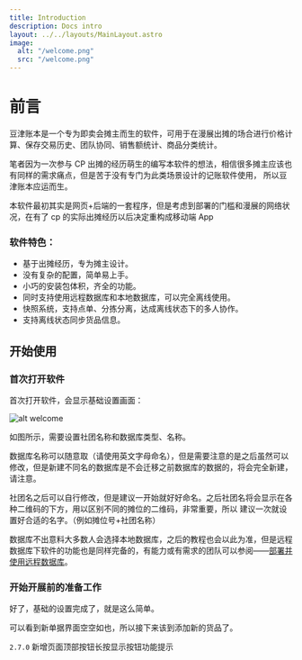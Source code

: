 ```yaml
---
title: Introduction
description: Docs intro
layout: ../../layouts/MainLayout.astro
image:
  alt: "/welcome.png"
  src: "/welcome.png"
---
```


# 前言

豆津账本是一个专为即卖会摊主而生的软件，可用于在漫展出摊的场合进行价格计算、保存交易历史、团队协同、销售额统计、商品分类统计。

笔者因为一次参与 CP 出摊的经历萌生的编写本软件的想法，相信很多摊主应该也有同样的需求痛点，但是苦于没有专门为此类场景设计的记账软件使用，
所以豆津账本应运而生。

本软件最初其实是网页+后端的一套程序，但是考虑到部署的门槛和漫展的网络状况，在有了 cp 的实际出摊经历以后决定重构成移动端 App

### 软件特色：

- 基于出摊经历，专为摊主设计。
- 没有复杂的配置，简单易上手。
- 小巧的安装包体积，齐全的功能。
- 同时支持使用远程数据库和本地数据库，可以完全离线使用。
- 快照系统，支持点单、分拣分离，达成离线状态下的多人协作。
- 支持离线状态同步货品信息。

## 开始使用

### 首次打开软件

首次打开软件，会显示基础设置画面：

![alt welcome](/welcome.png)

如图所示，需要设置社团名称和数据库类型、名称。

数据库名称可以随意取（请使用英文字母命名），但是需要注意的是之后虽然可以修改，但是新建不同名的数据库是不会迁移之前数据库的数据的，将会完全新建，请注意。

社团名之后可以自行修改，但是建议一开始就好好命名。之后社团名将会显示在各种二维码的下方，用以区别不同的摊位的二维码，非常重要，所以
建议一次就设置好合适的名字。（例如摊位号+社团名称）

数据库不出意料大多数人会选择本地数据库，之后的教程也会以此为准，但是远程数据库下软件的功能也是同样完备的，有能力或有需求的团队可以参阅——[部署并使用远程数据库](/advanced/remote-database)。

### 开始开展前的准备工作

好了，基础的设置完成了，就是这么简单。

可以看到新单据界面空空如也，所以接下来该到添加新的货品了。

`2.7.0` 新增页面顶部按钮长按显示按钮功能提示
